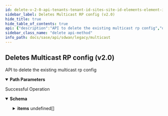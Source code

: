 ```yaml
---
id: delete-v-2-0-api-tenants-tenant-id-sites-site-id-elements-element-id-multicastrps-config-id
sidebar_label: Deletes Multicast RP config (v2.0)
hide_title: true
hide_table_of_contents: true
api: {"description":"API to delete the existing multicast rp config","operationId":"delete-v2.0-api-tenants-tenant_id-sites-site_id-elements-element_id-multicastrps-config_id","parameters":[{"description":"Tenant Id","in":"path","name":"tenant_id","required":true,"schema":{"description":"Tenant Id","type":"string"}},{"description":"Site Id","in":"path","name":"site_id","required":true,"schema":{"description":"Site Id","type":"string"}},{"description":"Element Id","in":"path","name":"element_id","required":true,"schema":{"description":"Element Id","type":"string"}},{"description":"RP Config Id","in":"path","name":"config_id","required":true,"schema":{"description":"Config Id","type":"string"}}],"responses":{"200":{"content":{"application/json":{"schema":{"allOf":[{"properties":{"count":{"format":"int32","type":"integer"},"id":{"type":"string"},"tenant_id":{"type":"string"}},"type":"object"},{"properties":{"items":{"items":{"properties":{"description":{"description":"Description: Size(max = 1024, error = DESCRIPTION_EXCEEDS_LIMIT: Description length exceeds limit, min = 0) ","type":"string"},"groups":{"description":"Groups: Valid ListObject(allowDuplicate = true, allowEmpty = false, allowNull = false, listMaxSize = 1024, message = MULTICAST_INVALID_RP_CONFIG_GROUP_LIST, required = false) ","items":{"properties":{"ipv4_prefix":{"description":"Ipv4 Prefix","type":"string"},"is_active_rp":{"description":"Is Active Rp","type":"boolean"}}},"type":"array"},"id":{"description":"Id","type":"string"},"ipv4_address":{"description":"Ipv4 Address: IPAddress(allowEmpty = false, allowLinkLocal = false, allowNull = false, bcast = DENY, defaultRoute = false, dnsCheck = false, message = MULTICAST_RP_CONFIG_INVALID_ADDRESS, type = IP) ","type":"string"},"name":{"description":"Name: Required(error = NAME_REQD: Please provide resource name.) Size(max = 128, error = NAME_EXCEEDS_LIMIT: Name of the resource exceeds limit., min = 0) ","type":"string"},"tags":{"description":"Tags: ListString(allowDuplicate = false, allowEmpty = true, allowNull = true, length = 1024, listMaxSize = 10, error = INVALID_TAG: Maximum 10 Unique tags of length 1024 each are allowed, noTrim = false, regex = [^,\\\\s]+, required = false) ","items":{"description":"Tags","type":"string"},"type":"array"}},"required":["groups","ipv4_address","name"]},"type":"array"}},"type":"object"}]}}},"description":"Successful Operation"}},"tags":["Multicast"],"method":"delete","path":"/v2.0/api/tenants/{tenant_id}/sites/{site_id}/elements/{element_id}/multicastrps/{config_id}","info":{"contact":{},"description":"List of APIs used to manage multicast specific configurations.","title":"Multicast","version":"Latest"},"postman":{"name":"Deletes Multicast RP config (v2.0)","description":{"content":"API to delete the existing multicast rp config","type":"text/plain"},"url":{"path":["v2.0","api","tenants",":tenant_id","sites",":site_id","elements",":element_id","multicastrps",":config_id"],"host":["{{baseUrl}}"],"query":[],"variable":[{"disabled":false,"description":{"content":"(Required) Tenant Id","type":"text/plain"},"type":"any","value":"","key":"tenant_id"},{"disabled":false,"description":{"content":"(Required) Site Id","type":"text/plain"},"type":"any","value":"","key":"site_id"},{"disabled":false,"description":{"content":"(Required) Element Id","type":"text/plain"},"type":"any","value":"","key":"element_id"},{"disabled":false,"description":{"content":"(Required) RP Config Id","type":"text/plain"},"type":"any","value":"","key":"config_id"}]},"header":[{"key":"Accept","value":"application/json"}],"method":"DELETE"}}
sidebar_class_name: "delete api-method"
info_path: docs/sase/api/sdwan/legacy/multicast
---
```



## Deletes Multicast RP config (v2.0)



API to delete the existing multicast rp config

<details style={{"marginBottom":"1rem"}} data-collapsed={false} open={true}><summary style={{}}><strong>Path Parameters</strong></summary><div><ul><ParamsItem className={"paramsItem"} param={{"description":"Tenant Id","in":"path","name":"tenant_id","required":true,"schema":{"description":"Tenant Id","type":"string"}}}></ParamsItem><ParamsItem className={"paramsItem"} param={{"description":"Site Id","in":"path","name":"site_id","required":true,"schema":{"description":"Site Id","type":"string"}}}></ParamsItem><ParamsItem className={"paramsItem"} param={{"description":"Element Id","in":"path","name":"element_id","required":true,"schema":{"description":"Element Id","type":"string"}}}></ParamsItem><ParamsItem className={"paramsItem"} param={{"description":"RP Config Id","in":"path","name":"config_id","required":true,"schema":{"description":"Config Id","type":"string"}}}></ParamsItem></ul></div></details><div><ApiTabs><TabItem label={"200"} value={"200"}><div>

Successful Operation

</div><div><MimeTabs groupId={"mime-type"}><TabItem label={"application/json"} value={"application/json"}><SchemaTabs groupId={"schema-tabs"}><TabTtem label={"Schema"} value={"Schema"}><details style={{}} data-collapsed={false} open={true}><summary style={{"textAlign":"left"}}><strong>Schema</strong></summary><div style={{"textAlign":"left","marginLeft":"1rem"}}></div><ul style={{"marginLeft":"1rem"}}><SchemaItem collapsible={false} name={"count"} required={false} schemaDescription={undefined} schemaName={"int32"} qualifierMessage={undefined} defaultValue={undefined}></SchemaItem><SchemaItem collapsible={false} name={"id"} required={false} schemaDescription={undefined} schemaName={"string"} qualifierMessage={undefined} defaultValue={undefined}></SchemaItem><SchemaItem collapsible={false} name={"tenant_id"} required={false} schemaDescription={undefined} schemaName={"string"} qualifierMessage={undefined} defaultValue={undefined}></SchemaItem><SchemaItem collapsible={true} className={"schemaItem"}><details style={{}}><summary style={{}}><strong>items</strong><span style={{"opacity":"0.6"}}> undefined[]</span></summary><div style={{"marginLeft":"1rem"}}><SchemaItem collapsible={false} name={"description"} required={false} schemaDescription={"Description: Size(max = 1024, error = DESCRIPTION_EXCEEDS_LIMIT: Description length exceeds limit, min = 0) "} schemaName={"string"} qualifierMessage={undefined} defaultValue={undefined}></SchemaItem><SchemaItem collapsible={true} className={"schemaItem"}><details style={{}}><summary style={{}}><strong>groups</strong><span style={{"opacity":"0.6"}}> undefined[]</span></summary><div style={{"marginLeft":"1rem"}}><div style={{"marginTop":".5rem","marginBottom":".5rem"}}>

Groups: Valid ListObject(allowDuplicate = true, allowEmpty = false, allowNull = false, listMaxSize = 1024, message = MULTICAST_INVALID_RP_CONFIG_GROUP_LIST, required = false) 

</div><SchemaItem collapsible={false} name={"ipv4_prefix"} required={false} schemaDescription={"Ipv4 Prefix"} schemaName={"string"} qualifierMessage={undefined} defaultValue={undefined}></SchemaItem><SchemaItem collapsible={false} name={"is_active_rp"} required={false} schemaDescription={"Is Active Rp"} schemaName={"boolean"} qualifierMessage={undefined} defaultValue={undefined}></SchemaItem></div></details></SchemaItem><SchemaItem collapsible={false} name={"id"} required={false} schemaDescription={"Id"} schemaName={"string"} qualifierMessage={undefined} defaultValue={undefined}></SchemaItem><SchemaItem collapsible={false} name={"ipv4_address"} required={false} schemaDescription={"Ipv4 Address: IPAddress(allowEmpty = false, allowLinkLocal = false, allowNull = false, bcast = DENY, defaultRoute = false, dnsCheck = false, message = MULTICAST_RP_CONFIG_INVALID_ADDRESS, type = IP) "} schemaName={"string"} qualifierMessage={undefined} defaultValue={undefined}></SchemaItem><SchemaItem collapsible={false} name={"name"} required={false} schemaDescription={"Name: Required(error = NAME_REQD: Please provide resource name.) Size(max = 128, error = NAME_EXCEEDS_LIMIT: Name of the resource exceeds limit., min = 0) "} schemaName={"string"} qualifierMessage={undefined} defaultValue={undefined}></SchemaItem><SchemaItem collapsible={false} name={"tags"} required={false} schemaDescription={"Tags: ListString(allowDuplicate = false, allowEmpty = true, allowNull = true, length = 1024, listMaxSize = 10, error = INVALID_TAG: Maximum 10 Unique tags of length 1024 each are allowed, noTrim = false, regex = [^,\\\\s]+, required = false) "} schemaName={"string[]"} qualifierMessage={undefined} defaultValue={undefined}></SchemaItem></div></details></SchemaItem></ul></details></TabTtem></SchemaTabs></TabItem></MimeTabs></div></TabItem></ApiTabs></div>
      